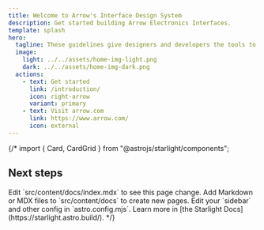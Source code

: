 ```yaml
---
title: Welcome to Arrow's Interface Design System
description: Get started building Arrow Electronics Interfaces.
template: splash
hero:
  tagline: These guidelines give designers and developers the tools to create products and experiences that move our brand forward in a way that looks, feels and sounds like Arrow.
  image:
    light: ../../assets/home-img-light.png
    dark: ../../assets/home-img-dark.png
  actions:
    - text: Get started
      link: /introduction/
      icon: right-arrow
      variant: primary
    - text: Visit arrow.com
      link: https://www.arrow.com/
      icon: external
---
```


{/* import { Card, CardGrid } from "@astrojs/starlight/components";

## Next steps

<CardGrid stagger>
  <Card title="Update content" icon="pencil">
    Edit `src/content/docs/index.mdx` to see this page change.
  </Card>
  <Card title="Add new content" icon="add-document">
    Add Markdown or MDX files to `src/content/docs` to create new pages.
  </Card>
  <Card title="Configure your site" icon="setting">
    Edit your `sidebar` and other config in `astro.config.mjs`.
  </Card>
  <Card title="Read the docs" icon="open-book">
    Learn more in [the Starlight Docs](https://starlight.astro.build/).
  </Card>
</CardGrid> */}
